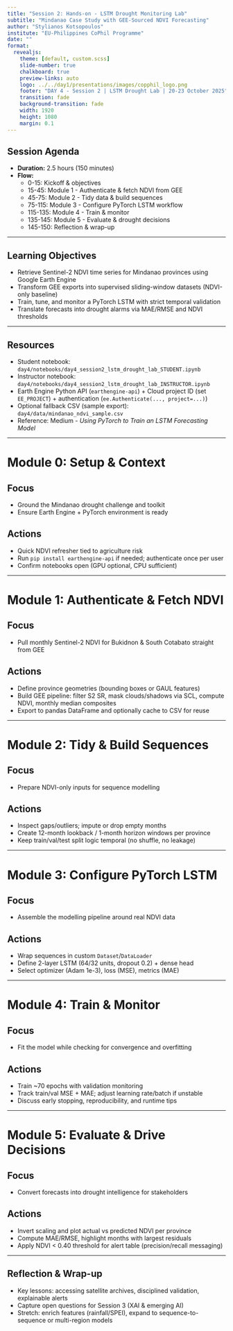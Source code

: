 ```yaml
---
title: "Session 2: Hands-on - LSTM Drought Monitoring Lab"
subtitle: "Mindanao Case Study with GEE-Sourced NDVI Forecasting"
author: "Stylianos Kotsopoulos"
institute: "EU-Philippines CoPhil Programme"
date: ""
format:
  revealjs:
    theme: [default, custom.scss]
    slide-number: true
    chalkboard: true
    preview-links: auto
    logo: ../../day1/presentations/images/copphil_logo.png
    footer: "DAY 4 - Session 2 | LSTM Drought Lab | 20-23 October 2025"
    transition: fade
    background-transition: fade
    width: 1920
    height: 1080
    margin: 0.1
---
```


## Session Agenda {.smaller}

- **Duration:** 2.5 hours (150 minutes)
- **Flow:**
  - 0-15: Kickoff & objectives
  - 15-45: Module 1 - Authenticate & fetch NDVI from GEE
  - 45-75: Module 2 - Tidy data & build sequences
  - 75-115: Module 3 - Configure PyTorch LSTM workflow
  - 115-135: Module 4 - Train & monitor
  - 135-145: Module 5 - Evaluate & drought decisions
  - 145-150: Reflection & wrap-up

---

## Learning Objectives

- Retrieve Sentinel-2 NDVI time series for Mindanao provinces using Google Earth Engine
- Transform GEE exports into supervised sliding-window datasets (NDVI-only baseline)
- Train, tune, and monitor a PyTorch LSTM with strict temporal validation
- Translate forecasts into drought alarms via MAE/RMSE and NDVI thresholds

---

## Resources

- Student notebook: `day4/notebooks/day4_session2_lstm_drought_lab_STUDENT.ipynb`
- Instructor notebook: `day4/notebooks/day4_session2_lstm_drought_lab_INSTRUCTOR.ipynb`
- Earth Engine Python API (`earthengine-api`) + Cloud project ID (set `EE_PROJECT`) + authentication (`ee.Authenticate(..., project=...)`)
- Optional fallback CSV (sample export): `day4/data/mindanao_ndvi_sample.csv`
- Reference: Medium - *Using PyTorch to Train an LSTM Forecasting Model*

---

# Module 0: Setup & Context {background-color="#2C5F77"}

## Focus

- Ground the Mindanao drought challenge and toolkit
- Ensure Earth Engine + PyTorch environment is ready

## Actions

- Quick NDVI refresher tied to agriculture risk
- Run `pip install earthengine-api` if needed; authenticate once per user
- Confirm notebooks open (GPU optional, CPU sufficient)

---

# Module 1: Authenticate & Fetch NDVI {background-color="#2C5F77"}

## Focus

- Pull monthly Sentinel-2 NDVI for Bukidnon & South Cotabato straight from GEE

## Actions

- Define province geometries (bounding boxes or GAUL features)
- Build GEE pipeline: filter S2 SR, mask clouds/shadows via SCL, compute NDVI, monthly median composites
- Export to pandas DataFrame and optionally cache to CSV for reuse

---

# Module 2: Tidy & Build Sequences {background-color="#2C5F77"}

## Focus

- Prepare NDVI-only inputs for sequence modelling

## Actions

- Inspect gaps/outliers; impute or drop empty months
- Create 12-month lookback / 1-month horizon windows per province
- Keep train/val/test split logic temporal (no shuffle, no leakage)

---

# Module 3: Configure PyTorch LSTM {background-color="#2C5F77"}

## Focus

- Assemble the modelling pipeline around real NDVI data

## Actions

- Wrap sequences in custom `Dataset`/`DataLoader`
- Define 2-layer LSTM (64/32 units, dropout 0.2) + dense head
- Select optimizer (Adam 1e-3), loss (MSE), metrics (MAE)

---

# Module 4: Train & Monitor {background-color="#2C5F77"}

## Focus

- Fit the model while checking for convergence and overfitting

## Actions

- Train ~70 epochs with validation monitoring
- Track train/val MSE + MAE; adjust learning rate/batch if unstable
- Discuss early stopping, reproducibility, and runtime tips

---

# Module 5: Evaluate & Drive Decisions {background-color="#2C5F77"}

## Focus

- Convert forecasts into drought intelligence for stakeholders

## Actions

- Invert scaling and plot actual vs predicted NDVI per province
- Compute MAE/RMSE, highlight months with largest residuals
- Apply NDVI < 0.40 threshold for alert table (precision/recall messaging)

---

## Reflection & Wrap-up

- Key lessons: accessing satellite archives, disciplined validation, explainable alerts
- Capture open questions for Session 3 (XAI & emerging AI)
- Stretch: enrich features (rainfall/SPEI), expand to sequence-to-sequence or multi-region models

